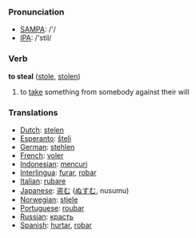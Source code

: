 === Pronunciation ===
*[[w:SAMPA|SAMPA]]: /'/
*[[w:IPA|IPA]]: /'stil/

=== Verb ===

'''to steal''' ([[stole]], [[stolen]])

# to [[take]] something from somebody against their will

=== Translations ===
*[[Dutch]]: [[stelen]]
*[[Esperanto]]: [[ŝteli]]
*[[German]]: [[stehlen]] 
*[[French]]: [[voler]]
*[[Indonesian]]: [[curi|mencuri]]
*[[Interlingua]]: [[furar]], [[robar]] 
*[[Italian]]: [[rubare]]
*[[Japanese]]: [[盗む]] ([[ぬすむ]], nusumu)
*[[Norwegian]]: [[stjele]]
*[[Portuguese]]: [[roubar]] 
*[[Russian]]: [[красть]]
*[[Spanish]]: [[hurtar]], [[robar]]